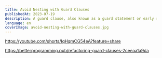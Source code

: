 ```yaml
---
title: Avoid Nesting with Guard Clauses
publishedAt: 2023-07-19
description: A guard clause, also known as a guard statement or early return, is a programming construct used to improve code readability and maintainability by handling exceptional or undesirable cases upfront. It is a conditional statement placed at the beginning of a function or method, which checks for certain conditions and exits early if those conditions are met, effectively guarding the rest of the code from executing unnecessarily.
language: en
coverImage: avoid-nesting-with-guard-clauses.jpg
---
```


https://youtube.com/shorts/IqHqmCG54eA?feature=share

https://betterprogramming.pub/refactoring-guard-clauses-2ceeaa1a9da
